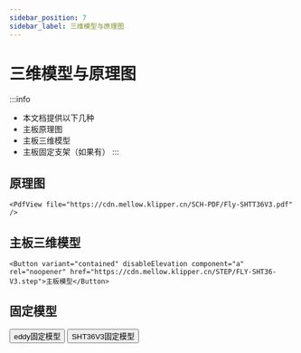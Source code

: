 ```yaml
---
sidebar_position: 7
sidebar_label: 三维模型与原理图
---
```




# 三维模型与原理图


:::info
* 本文档提供以下几种
* 主板原理图
* 主板三维模型
* 主板固定支架（如果有）
:::

## 原理图

    <PdfView file="https://cdn.mellow.klipper.cn/SCH-PDF/Fly-SHTT36V3.pdf" />


## 主板三维模型

    <Button variant="contained" disableElevation component="a" rel="noopener" href="https://cdn.mellow.klipper.cn/STEP/FLY-SHT36-V3.step">主板模型</Button>

## 固定模型
  <Button variant="contained" disableElevation component="a" rel="noopener" href="https://github.com/xishangyue/Model-library/tree/578a99735b61c3ac7451ba36395f667783d5d09a/eddy">eddy固定模型</Button>
  <Button variant="contained" disableElevation component="a" rel="noopener" href="https://github.com/xishangyue/Model-library/tree/0c62e7b480a9ba1cd56bb4bbc875e02d676fa3ae/SHT36">SHT36V3固定模型</Button>


